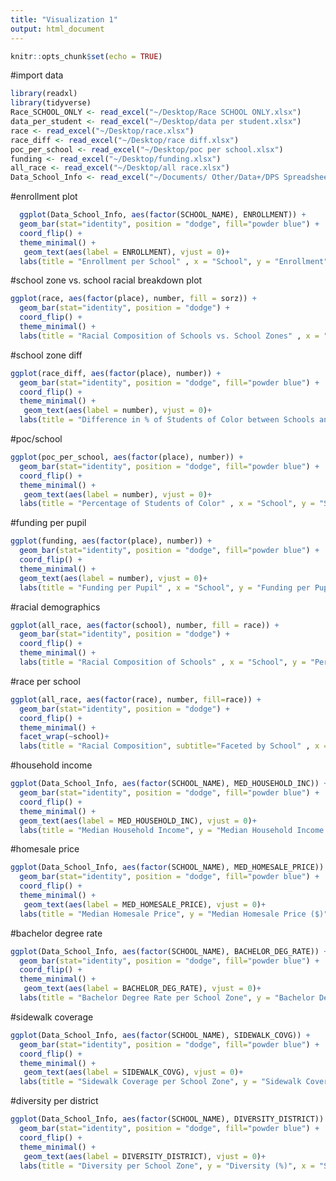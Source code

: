 ```yaml
---
title: "Visualization 1"
output: html_document
---
```



```r
knitr::opts_chunk$set(echo = TRUE)
```

#import data
```r
library(readxl)
library(tidyverse)
Race_SCHOOL_ONLY <- read_excel("~/Desktop/Race SCHOOL ONLY.xlsx")
data_per_student <- read_excel("~/Desktop/data per student.xlsx")
race <- read_excel("~/Desktop/race.xlsx")
race_diff <- read_excel("~/Desktop/race diff.xlsx")
poc_per_school <- read_excel("~/Desktop/poc per school.xlsx")
funding <- read_excel("~/Desktop/funding.xlsx")
all_race <- read_excel("~/Desktop/all race.xlsx")
Data_School_Info <- read_excel("~/Documents/ Other/Data+/DPS Spreadsheets/Data + School Info.xlsx")
```


#enrollment plot

```r
  ggplot(Data_School_Info, aes(factor(SCHOOL_NAME), ENROLLMENT)) + 
  geom_bar(stat="identity", position = "dodge", fill="powder blue") + 
  coord_flip() +
  theme_minimal() +
   geom_text(aes(label = ENROLLMENT), vjust = 0)+
  labs(title = "Enrollment per School" , x = "School", y = "Enrollment")
```

#school zone vs. school racial breakdown plot
```r
ggplot(race, aes(factor(place), number, fill = sorz)) + 
  geom_bar(stat="identity", position = "dodge") + 
  coord_flip() +
  theme_minimal() +
  labs(title = "Racial Composition of Schools vs. School Zones" , x = "School", y = "Percentage of Students of Color", fill=" ")
```

#school zone diff
```r
ggplot(race_diff, aes(factor(place), number)) + 
  geom_bar(stat="identity", position = "dodge", fill="powder blue") + 
  coord_flip() +
  theme_minimal() +
   geom_text(aes(label = number), vjust = 0)+
  labs(title = "Difference in % of Students of Color between Schools and Zones" , x = "School", y = "Difference in Students of Color (%)")
```

#poc/school
```r
ggplot(poc_per_school, aes(factor(place), number)) + 
  geom_bar(stat="identity", position = "dodge", fill="powder blue") + 
  coord_flip() +
  theme_minimal() +
   geom_text(aes(label = number), vjust = 0)+
  labs(title = "Percentage of Students of Color" , x = "School", y = "Students of Color (%)")
```

#funding per pupil
```r
ggplot(funding, aes(factor(place), number)) + 
  geom_bar(stat="identity", position = "dodge", fill="powder blue") + 
  coord_flip() +
  theme_minimal() +
  geom_text(aes(label = number), vjust = 0)+
  labs(title = "Funding per Pupil" , x = "School", y = "Funding per Pupil ($)")
```

#racial demographics
```r
ggplot(all_race, aes(factor(school), number, fill = race)) + 
  geom_bar(stat="identity", position = "dodge") + 
  coord_flip() +
  theme_minimal() +
  labs(title = "Racial Composition of Schools" , x = "School", y = "Percentage of Students", fill="Race")
```

#race per school
```r
ggplot(all_race, aes(factor(race), number, fill=race)) + 
  geom_bar(stat="identity", position = "dodge") + 
  coord_flip() +
  theme_minimal() +
  facet_wrap(~school)+
  labs(title = "Racial Composition", subtitle="Faceted by School" , x = "Race", y = "Percentage of Students (%)")
```

#household income
```r
ggplot(Data_School_Info, aes(factor(SCHOOL_NAME), MED_HOUSEHOLD_INC)) + 
  geom_bar(stat="identity", position = "dodge", fill="powder blue") + 
  coord_flip() +
  theme_minimal() +
  geom_text(aes(label = MED_HOUSEHOLD_INC), vjust = 0)+
  labs(title = "Median Household Income", y = "Median Household Income ($)", x = "School")
```

#homesale price
```r
ggplot(Data_School_Info, aes(factor(SCHOOL_NAME), MED_HOMESALE_PRICE)) + 
  geom_bar(stat="identity", position = "dodge", fill="powder blue") + 
  coord_flip() +
  theme_minimal() +
   geom_text(aes(label = MED_HOMESALE_PRICE), vjust = 0)+
  labs(title = "Median Homesale Price", y = "Median Homesale Price ($)", x = "School")
```

#bachelor degree rate
```r
ggplot(Data_School_Info, aes(factor(SCHOOL_NAME), BACHELOR_DEG_RATE)) + 
  geom_bar(stat="identity", position = "dodge", fill="powder blue") + 
  coord_flip() +
  theme_minimal() +
   geom_text(aes(label = BACHELOR_DEG_RATE), vjust = 0)+
  labs(title = "Bachelor Degree Rate per School Zone", y = "Bachelor Degree Rate", x = "School")
```


#sidewalk coverage
```r
ggplot(Data_School_Info, aes(factor(SCHOOL_NAME), SIDEWALK_COVG)) + 
  geom_bar(stat="identity", position = "dodge", fill="powder blue") + 
  coord_flip() +
  theme_minimal() +
   geom_text(aes(label = SIDEWALK_COVG), vjust = 0)+
  labs(title = "Sidewalk Coverage per School Zone", y = "Sidewalk Coverage (%)", x = "School")
```


#diversity per district
```r
ggplot(Data_School_Info, aes(factor(SCHOOL_NAME), DIVERSITY_DISTRICT)) + 
  geom_bar(stat="identity", position = "dodge", fill="powder blue") + 
  coord_flip() +
  theme_minimal() +
   geom_text(aes(label = DIVERSITY_DISTRICT), vjust = 0)+
  labs(title = "Diversity per School Zone", y = "Diversity (%)", x = "School")
```